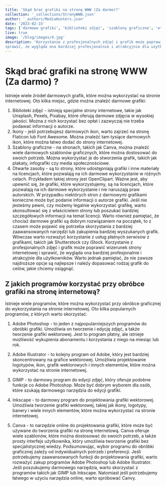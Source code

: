 ```yaml
---
title: 'Skąd brać grafiki na stronę WWW (Za darmo)?'
collection: '_collections/StronyWWW.json'
author: '_authors/MediaHunters.json'
date: '2023-02-15'
tags: ['darmowe grafiki', 'biblioteki zdjęć', 'szablony graficzne', 'otwarte zasoby']
live: true
image: '/blog/images/4.jpg'
description: 'Korzystanie z profesjonalnych zdjęć i grafik może poprawić wizerunek strony internetowej i
sprawić, że wygląda ona bardziej profesjonalnie i atrakcyjnie dla użytkowników.'
---
```


# Skąd brać grafiki na stronę WWW (Za darmo) ?
Istnieje wiele źródeł darmowych grafik, które można wykorzystać na stronie internetowej. Oto
kilka miejsc, gdzie można znaleźć darmowe grafiki:
1. Biblioteki zdjęć - istnieją specjalne strony internetowe, takie jak Unsplash, Pexels,
Pixabay, które oferują darmowe zdjęcia w wysokiej jakości. Można z nich korzystać
bez opłat i zazwyczaj nie trzeba podawać informacji o autorze.
2. Ikony - jeśli potrzebujesz darmowych ikon, warto zajrzeć na stronę Flaticon lub Font
Awesome. Można znaleźć tam tysiące darmowych ikon, które można łatwo dodać do
strony internetowej.
3. Szablony graficzne - na stronach, takich jak Canva, można znaleźć wiele darmowych
szablonów graficznych, które można dostosować do swoich potrzeb. Można
wykorzystać je do stworzenia grafik, takich jak plakaty, infografiki czy media
społecznościowe.
4. Otwarte zasoby - są to strony, które udostępniają grafiki i inne materiały na licencjach,
które pozwalają na ich darmowe wykorzystanie w różnych celach. Przykładem takiej
strony jest OpenClipart.
Ważne jest, aby upewnić się, że grafiki, które wykorzystujemy, są na licencjach, które pozwalają
na ich darmowe wykorzystanie i nie naruszają praw autorskich. W przypadku niektórych stron z
darmowymi grafikami konieczne może być podanie informacji o autorze grafiki.
Jeśli nie jesteśmy pewni, czy możemy legalnie wykorzystać grafikę, warto skonsultować się z
właścicielem strony lub poszukać bardziej szczegółowych informacji na temat licencji.
Warto również pamiętać, że chociaż darmowe grafiki są dobrym rozwiązaniem na początek, to
z czasem może pojawić się potrzeba skorzystania z bardziej zaawansowanych narzędzi lub
zakupienia bardziej wyszukanych grafik. Wówczas warto rozważyć korzystanie z usług płatnych
serwisów z grafikami, takich jak Shutterstock czy iStock.
Korzystanie z profesjonalnych zdjęć i grafik może poprawić wizerunek strony internetowej i
sprawić, że wygląda ona bardziej profesjonalnie i atrakcyjnie dla użytkowników. Warto jednak
pamiętać, że nie zawsze najdroższe opcje są najlepsze i należy dopasować rodzaj grafik do
celów, jakie chcemy osiągnąć.
## Z jakich programów korzystać przy obróbce grafiki na stronę internetową?

Istnieje wiele programów, które można wykorzystać przy obróbce graficznej do wykorzystania
na stronie internetowej. Oto kilka popularnych programów, z których warto skorzystać:
1. Adobe Photoshop - to jeden z najpopularniejszych programów do obróbki grafiki.
Umożliwia on tworzenie i edycję zdjęć, a także tworzenie grafiki wektorowej. Jest to
program płatny, ale istnieje możliwość wykupienia abonamentu i korzystania z niego
na miesiąc lub rok.
2. Adobe Illustrator - to kolejny program od Adobe, który jest bardziej skoncentrowany na
grafice wektorowej. Umożliwia projektowanie logotypów, ikon, grafik wektorowych i
innych elementów, które można wykorzystać na stronie internetowej.
3. GIMP - to darmowy program do edycji zdjęć, który oferuje podobne funkcje co Adobe
Photoshop. Może być dobrym wyborem dla osób, które szukają darmowego narzędzia
do edycji grafiki.
4. Inkscape - to darmowy program do projektowania grafiki wektorowej. Umożliwia
tworzenie grafiki wektorowej, takiej jak ikony, logotypy, banery i wiele innych
elementów, które można wykorzystać na stronie internetowej.

5. Canva - to narzędzie online do projektowania grafiki, które może być używane do
tworzenia grafiki na stronę internetową. Canva oferuje wiele szablonów, które można
dostosować do swoich potrzeb, a także prosty interfejs użytkownika, który umożliwia
tworzenie grafiki bez specjalistycznej wiedzy.
Podsumowując, wybór programu do obróbki graficznej zależy od indywidualnych potrzeb i
preferencji. Jeśli potrzebujemy zaawansowanych funkcji do projektowania grafiki, warto
rozważyć zakup programów Adobe Photoshop lub Adobe Illustrator. Jeśli poszukujemy
darmowego narzędzia, warto skorzystać z programów takich jak GIMP lub Inkscape. Natomiast
jeśli potrzebujemy łatwego w użyciu narzędzia online, warto spróbować Canvy.